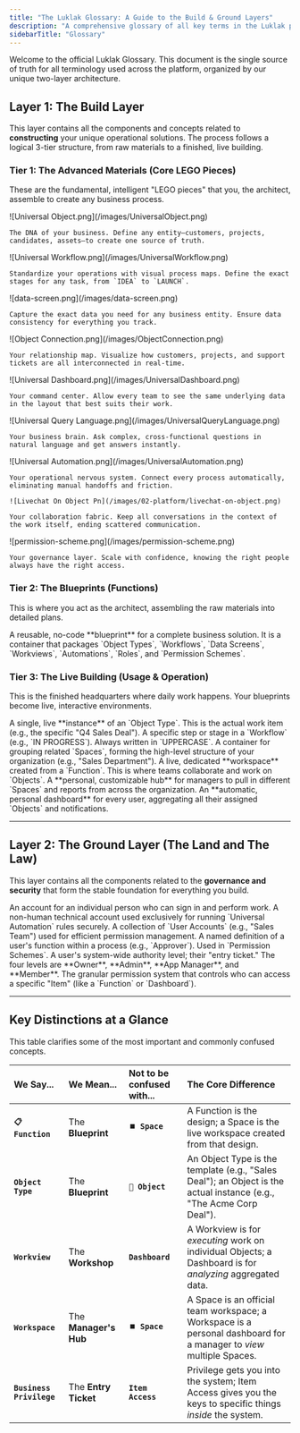 ```yaml
---
title: "The Luklak Glossary: A Guide to the Build & Ground Layers"
description: "A comprehensive glossary of all key terms in the Luklak platform, organized by the two core architectural layers: the Build Layer and the Ground Layer."
sidebarTitle: "Glossary"
---
```


<Info>
  Welcome to the official Luklak Glossary. This document is the single source of truth for all terminology used across the platform, organized by our unique two-layer architecture.
</Info>

## Layer 1: The Build Layer

This layer contains all the components and concepts related to **constructing** your unique operational solutions. The process follows a logical 3-tier structure, from raw materials to a finished, live building.

### Tier 1: The Advanced Materials (Core LEGO Pieces)

These are the fundamental, intelligent "LEGO pieces" that you, the architect, assemble to create any business process.

<CardGroup cols={3}>
  <Card title="Universal Object" icon="cube" iconType="duotone">
    ![Universal Object.png](/images/UniversalObject.png)

    
    The DNA of your business. Define any entity—customers, projects, candidates, assets—to create one source of truth.
  </Card>
  <Card title="Workflow" icon="arrow-progress" iconType="duotone">
    ![Universal Workflow.png](/images/UniversalWorkflow.png)

    
    Standardize your operations with visual process maps. Define the exact stages for any task, from `IDEA` to `LAUNCH`.
  </Card>
  <Card title="Data Fields" icon="pen-field" iconType="duotone">
    ![data-screen.png](/images/data-screen.png)

    
    Capture the exact data you need for any business entity. Ensure data consistency for everything you track.
  </Card>
  <Card title="Object Connection" icon="link" iconType="duotone">
    ![Object Connection.png](/images/ObjectConnection.png)

    
    Your relationship map. Visualize how customers, projects, and support tickets are all interconnected in real-time.
  </Card>
  <Card title="Workview & Dashboard" icon="table-columns" iconType="duotone">
    ![Universal Dashboard.png](/images/UniversalDashboard.png)

    
    Your command center. Allow every team to see the same underlying data in the layout that best suits their work.
  </Card>
  <Card title="Universal Query Language (UQL)" icon="magnifying-glass" iconType="duotone">
    ![Universal Query Language.png](/images/UniversalQueryLanguage.png)

    
    Your business brain. Ask complex, cross-functional questions in natural language and get answers instantly.
  </Card>
  <Card title="Universal Automation" icon="robot" iconType="duotone">
    ![Universal Automation.png](/images/UniversalAutomation.png)

    
    Your operational nervous system. Connect every process automatically, eliminating manual handoffs and friction.
  </Card>
  <Card title="Unified Live Chat" icon="comments" iconType="duotone">
     

    ![Livechat On Object Pn](/images/02-platform/livechat-on-object.png)

    Your collaboration fabric. Keep all conversations in the context of the work itself, ending scattered communication.
  </Card>
  <Card title="Permission & Notification" icon="user-shield" iconType="duotone">
    ![permission-scheme.png](/images/permission-scheme.png)

    
    Your governance layer. Scale with confidence, knowing the right people always have the right access.
  </Card>
</CardGroup>

### Tier 2: The Blueprints (Functions)

This is where you act as the architect, assembling the raw materials into detailed plans.

<CardGroup cols={1}>
  <Card title="Function" icon="map" iconType="duotone">
    A reusable, no-code **blueprint** for a complete business solution. It is a container that packages `Object Types`, `Workflows`, `Data Screens`, `Workviews`, `Automations`, `Roles`, and `Permission Schemes`.
  </Card>
</CardGroup>

### Tier 3: The Live Building (Usage & Operation)

This is the finished headquarters where daily work happens. Your blueprints become live, interactive environments.

<CardGroup cols={3}>
  <Card title="Object" icon="cube" iconType="duotone">
    A single, live **instance** of an `Object Type`. This is the actual work item (e.g., the specific "Q4 Sales Deal").
  </Card>
  <Card title="Status" icon="flag" iconType="duotone">
    A specific step or stage in a `Workflow` (e.g., `IN PROGRESS`). Always written in `UPPERCASE`.
  </Card>
  <Card title="Area" icon="folder-tree" iconType="duotone">
    A container for grouping related `Spaces`, forming the high-level structure of your organization (e.g., "Sales Department").
  </Card>
  <Card title="Space" icon="draw-square" iconType="duotone">
    A live, dedicated **workspace** created from a `Function`. This is where teams collaborate and work on `Objects`.
  </Card>
  <Card title="Workspace" icon="table-layout" iconType="duotone">
    A **personal, customizable hub** for managers to pull in different `Spaces` and reports from across the organization.
  </Card>
  <Card title="Personal Home" icon="house-user" iconType="duotone">
    An **automatic, personal dashboard** for every user, aggregating all their assigned `Objects` and notifications.
  </Card>
</CardGroup>

---

## Layer 2: The Ground Layer (The Land and The Law)

This layer contains all the components related to the **governance and security** that form the stable foundation for everything you build.

<CardGroup cols={3}>
  <Card title="User Account" icon="user" iconType="duotone">
    An account for an individual person who can sign in and perform work.
  </Card>
  <Card title="Functional Account" icon="robot" iconType="duotone">
    A non-human technical account used exclusively for running `Universal Automation` rules securely.
  </Card>
  <Card title="Group" icon="users" iconType="duotone">
    A collection of `User Accounts` (e.g., "Sales Team") used for efficient permission management.
  </Card>
  <Card title="Role" icon="user-tag" iconType="duotone">
    A named definition of a user's function within a process (e.g., `Approver`). Used in `Permission Schemes`.
  </Card>
  <Card title="Business Privilege" icon="crown" iconType="duotone">
    A user's system-wide authority level; their "entry ticket." The four levels are **Owner**, **Admin**, **App Manager**, and **Member**.
  </Card>
  <Card title="Item Access Control" icon="key" iconType="duotone">
    The granular permission system that controls who can access a specific "Item" (like a `Function` or `Dashboard`).
  </Card>
</CardGroup>

---

## Key Distinctions at a Glance

This table clarifies some of the most important and commonly confused concepts.

| We Say...                | We Mean...            | Not to be confused with... | The Core Difference                                                                                                 |
| :----------------------- | :-------------------- | :------------------------- | :------------------------------------------------------------------------------------------------------------------ |
| **`📋 Function`**        | The **Blueprint**     | **`⏹️ Space`**             | A Function is the design; a Space is the live workspace created from that design.                                   |
| **`Object Type`**        | The **Blueprint**     | **`🧊 Object`**            | An Object Type is the template (e.g., "Sales Deal"); an Object is the actual instance (e.g., "The Acme Corp Deal"). |
| **`Workview`**           | The **Workshop**      | **`Dashboard`**            | A Workview is for _executing_ work on individual Objects; a Dashboard is for _analyzing_ aggregated data.           |
| **`Workspace`**          | The **Manager's Hub** | **`⏹️ Space`**             | A Space is an official team workspace; a Workspace is a personal dashboard for a manager to _view_ multiple Spaces. |
| **`Business Privilege`** | The **Entry Ticket**  | **`Item Access`**          | Privilege gets you into the system; Item Access gives you the keys to specific things _inside_ the system.          |
